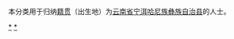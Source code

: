 {{Catnav|頁面分類|各種主題的頁面分類|依中国各省来作的分类|各地中国人|云南人|普洱人}}
{{Catnav|頁面分類|人物|各國人物|中国人|各地中国人|云南人|普洱人}}

本分类用于归纳[[籍贯|籍贯]]（出生地）为[[云南省|云南省]][[宁洱哈尼族彝族自治县|宁洱哈尼族彝族自治县]]的人士。

[[Category:普洱人|*]]
[[Category:宁洱哈尼族彝族自治县|*]]